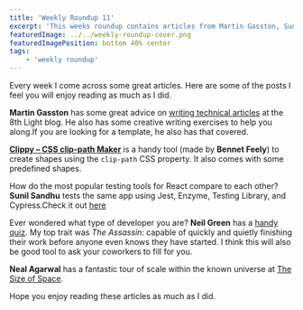 ```yaml
---
title: 'Weekly Roundup 11'
excerpt: 'This weeks roundup contains articles from Martin Gasston, Sunil Sandhu and tools from Bennet Feely, Neil Green and Neal Agarwal.'
featuredImage: ../../weekly-roundup-cover.png
featuredImagePosition: bottom 40% center
tags:
    - 'weekly roundup'
---
```


Every week I come across some great articles. Here are some of the posts I feel you will enjoy reading as much as I did.

**Martin Gasston** has some great advice on [writing technical articles](https://8thlight.com/blog/martin-gaston/2019/10/22/tips-for-technical-writing.html) at the 8th Light blog. He also has some creative writing exercises to help you along.If you are looking for a template, he also has that covered.

[**Clippy – CSS clip-path Maker**](https://bennettfeely.com/clippy/) is a handy tool (made by **Bennet Feely**) to create shapes using the `clip-path` CSS property. It also comes with some predefined shapes.

How do the most popular testing tools for React compare to each other? **Sunil Sandhu** tests the same app using Jest, Enzyme, Testing Library, and Cypress.Check it out [here](https://medium.com/javascript-in-plain-english/i-tested-a-react-app-with-jest-testing-library-and-cypress-here-are-the-differences-3192eae03850)

Ever wondered what type of developer you are? **Neil Green** has a [handy quiz](https://www.12types.dev/quiz). My top trait was _The Assassin_: capable of quickly and quietly finishing their work before anyone even knows they have started. I think this will also be good tool to ask your coworkers to fill for you.

**Neal Agarwal** has a fantastic tour of scale within the known universe at [The Size of Space](https://neal.fun/size-of-space/).

Hope you enjoy reading these articles as much as I did.
